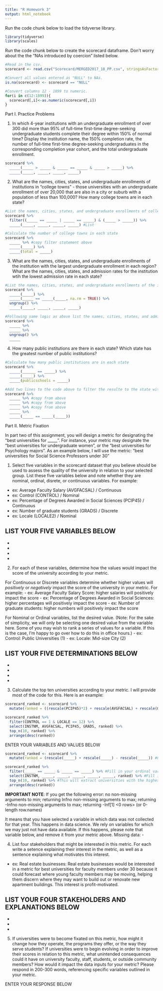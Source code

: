 ```yaml
---
title: "R Homework 3"
output: html_notebook
---
```


Run the code chunk below to load the tidyverse library.
```r
library(tidyverse)
library(scales)
```


Run the code chunk below to create the scorecard dataframe. Don't worry about the the "NAs introduced by coercion" listed below. 
```r
#Read in the csv.
scorecard <- read.csv("Scorecard/MERGED2017_18_PP.csv", stringsAsFactors = FALSE)

#Convert all values entered as "NULL" to NAs. 
is.na(scorecard) <- scorecard == "NULL"

#Convert columns 12 - 1899 to numeric.
for(i in c(12:1899)){
  scorecard[,i]<-as.numeric(scorecard[,i])
}
```

Part I. Practice Problems 

1. In which 4-year institutions with an undergraduate enrollment of over 300 did more than 95% of full-time first-time degree-seeking undergraduate students complete their degree within 150% of normal time? Display the institution name, the 150% completion rate, the number of full-time first-time degree-seeking undergraduates in the corresponding completion year cohort, and the total undergraduate enrollment.

```r
scorecard %>% 
  _____(_____ > _____ & _____ == _____ & _____ > _____) %>%
  _____(_____, _____, _____, _____)
```

2. What are the names, cities, states, and undergraduate enrollments of institutions in "college towns" - those universities with an undergraduate enrollment of over 20,000 that are also in a city or suburb with a population of less than 100,000? How many college towns are in each state?
```r
#List the names, cities, states, and undergraduate enrollments of college towns
scorecard %>% 
  filter((_____ == _____ | _____ == _____) & (_____ > _____)) %>% 
  _____(_____, _____, _____, _____) #List

#Calculate the number of college towns in each state
scorecard %>% 
  _____ %>% #copy filter statement above
  _____(_____) %>% 
  _____(total = _____)
```
3. What are the names, cities, states, and undergraduate enrollments of the institution with the largest undergraduate enrollment in each region? What are the names, cities, states, and admission rates for the institution wtih the lowest admission rate in each state?

```r
#List the names, cities, states, and undergraduate enrollments of the institution with the largest undergraduate enrollment in each region
scorecard %>% 
  _____(_____) %>%
  _____(_____ == _____(_____, na.rm = TRUE)) %>%
  ungroup() %>%
  _____(_____, _____, _____, _____)

#Following same logic as above list the names, cities, states, and admission rates for the institution wtih the lowest admission rate in each state
scorecard %>%
  _____ %>%
  _____ %>% 
  ungroup() %>%
  _____
```

4. How many public institutions are there in each state? Which state has the greatest number of public institutions? 
```r
#Calculate how many public institutions are in each state
scorecard %>%
  _____(______ == _____) %>% 
  _____(_____) %>%
  _____(publicschools = _____)

#Add two lines to the code above to filter the resulte to the state with the greatest number of public institutions
scorecard %>%
  _____ %>% #copy from above
  _____ %>% #copy from above
  _____ %>% #copy from above
  _____ %>%
  _____(_____ == _____(_____))
```
 Part II. Metric Fixation
 
In part two of this assignment, you will design a metric for designating the "best universities for _____ ". For instance, your metric may designate the "best universities for undergraduate women", or the "best universities for Psychology majors". As an example below, I will use the metric: "best universities for Social Science Professors under 30"


1. Select five variables in the scorecard dataset that you believe should be used to assess the quality of the university in relation to your selected group. List these five variables below and note whether they are nominal, ordinal, disrete, or continuous variables. For example:

- ex: Average Faculty Salary (AVGFACSAL) / Continuous
- ex: Control (CONTROL) / Nominal
- ex: Percentage of Degrees Awarded in Social Sciences (PCIP45) / Continuous
- ex: Number of graduate students (GRADS) / Discrete
- ex: Locale (LOCALE2) / Nominal

LIST YOUR FIVE VARIABLES BELOW
- 
-
- 
- 
- 

2. For each of these variables, determine how the values would impact the score of the university according to your metric. 

For Continuous or Discrete variables determine whether higher values will *positively* or *negatively* impact the score of the university in your metric. For example: 
- ex: Average Faculty Salary Score: higher salaries will positively impact the score
- ex: Percentage of Degrees Awarded in Social Sciences: higher percentages will positively impact the score
- ex: Number of graduate students: higher numbers will positively impact the score

For Nominal or Ordinal variables, list the desired value. (Note: For the sake of simplicity, we will only be selecting one desired value from the variable here. Some of you may wish to rank a series of values for a variable. If this is the case, I'm happy to go over how to do this in office hours.)
- ex: Control: Public Universities (1) 
- ex: Locale: Mid-size City (2)

LIST YOUR FIVE DETERMINATIONS BELOW
- 
- 
- 
- 
- 

3. Calculate the top ten universities according to your metric. I will provide most of the code for this. Here is an example:
```r
scorecard_ranked <- scorecard %>%
  mutate(ranked = ((rescale(PCIP45)*2) + rescale(AVGFACSAL) + rescale(GRADS)))

scorecard_ranked %>% 
  filter(CONTROL == 1 & LOCALE == 12) %>% 
  select(INSTNM, AVGFACSAL, PCIP45, GRADS, ranked) %>% 
  top_n(10, ranked) %>% 
  arrange(desc(ranked))
```

ENTER YOUR VARIABLES AND VALUES BELOW
```r
scorecard_ranked <- scorecard %>%
  mutate(ranked = (rescale(_____) + rescale(_____) - rescale(_____)) #Fill in your discrete and continuous variables here. First add the rescaled variables in which higher values will positively impact the score (you may need to add more) and then subtract the rescaled variables in which higher values will negatively impact the score (if you don't have any, then remove the subtraction part above.) This will create a new column in the dataset that ranks each university according to the numeric values in your metric. Note that you may weight variables differently (as I have with PCIP45 in the example above by multiplying by a weight; this is not required)

scorecard_ranked %>% 
  filter(_____ == _____ & _____ == _____) %>% #Fill in your ordinal variables here and the desired values. (Depending on how many nominal variables you chose, you may need to remove the second condition or add more conditions)
  select(INSTNM, _____, _____, _____, _____, _____, ranked) %>% #Fill in your five values
  top_n(10, ranked) %>% #This will extract universities with the highest scores in ranked
  arrange(desc(ranked))
```


**IMPORTANT NOTE**: If you get the following error:
no non-missing arguments to min; returning Infno non-missing arguments to max; returning -Infno non-missing arguments to max; returning -Inf[1] <0 rows> (or 0-length row.names)

It means that you have selected a variable in which data was not collected for that year. This happens in data science. We rely on variables for which we may just not have data available. If this happens, please note that variable below, and remove it from your metric above. 
Missing data:
- 


4. List four stakeholders that might be interested in this metric. For each write a setence explaining their interest in the metric, as well as a sentence explaining what motivates this interest.  

- ex: Real estate businesses: Real estate businesses would be interested in a metric for best universities for faculty members under 30 because it could forecast where young faculty members may be moving, helping them discern where they may want to build out or renovate new apartment buildings. This interest is profit-motivated. 

LIST YOUR FOUR STAKEHOLDERS AND EXPLANATIONS BELOW
- 
-
- 
- 

5. If universities were to become fixated on this metric, how might it change how they operate, the programs they offer, or the way they serve students? If universities were to begin evolving in order to improve their scores in relation to this metric, what unintended consequences could it have on university faculty, staff, students, or outside community members? How would it impact the data inputs for your metric? Please respond in 200-300 words, referencing specific variables outlined in your metric. 

ENTER YOUR RESPONSE BELOW

